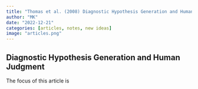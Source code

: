 ```yaml
---
title: "Thomas et al. (2008) Diagnostic Hypothesis Generation and Human Judgment"
author: "MK"
date: "2022-12-21"
categories: [articles, notes, new ideas]
image: "articles.png"
---
```


## **Diagnostic Hypothesis Generation and Human Judgment**

The focus of this article is
